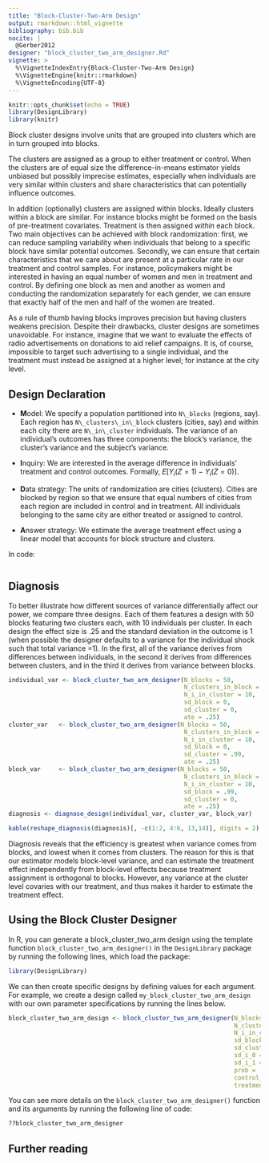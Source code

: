 ```yaml
---
title: "Block-Cluster-Two-Arm Design"
output: rmarkdown::html_vignette
bibliography: bib.bib
nocite: |
  @Gerber2012
designer: "block_cluster_two_arm_designer.Rd"
vignette: >
  %\VignetteIndexEntry{Block-Cluster-Two-Arm Design}
  %\VignetteEngine{knitr::rmarkdown}
  %\VignetteEncoding{UTF-8}
---
```


```r
knitr::opts_chunk$set(echo = TRUE)
library(DesignLibrary)
library(knitr)
```

Block cluster designs involve units that are grouped into clusters which are in turn grouped into blocks. 

The clusters are assigned as a group to either treatment or control. When the clusters are of equal size the difference-in-means estimator yields unbiased but possibly imprecise estimates, especially when individuals are very similar within clusters and share characteristics that can potentially influence outcomes. 

In addition (optionally) clusters are assigned within blocks. Ideally clusters within a block are similar. For instance blocks might be formed on the basis of pre-treatment covariates. Treatment is then assigned *within* each block.  Two main objectives can be achieved with block randomization: first, we can reduce sampling variability when individuals that belong to a specific block have similar potential outcomes. Secondly, we can ensure that certain characteristics that we care about are present at a particular rate in our treatment and control samples. For instance, policymakers might be interested in having an equal number of women and men in treatment and control. By defining one block as men and another as women and conducting the randomization separately for each gender, we can ensure that exactly half of the men and half of the women are treated.

As a rule of thumb having blocks improves precision but having clusters weakens precision. Despite their drawbacks, cluster designs are sometimes unavoidable. For instance, imagine that we want to evaluate the effects of radio advertisements on donations to aid relief campaigns. It is, of course, impossible to target such advertising to a single individual, and the treatment must instead be assigned at a higher level; for instance at the city level.


## Design Declaration

- **M**odel:  We specify a population partitioned into `N\_blocks` (regions, say). Each region has `N\_clusters\_in\_block` clusters (cities, say)  and within each city there are `N\_in\_cluster` individuals.  The variance of an individual's outcomes has three components: the block's variance, the cluster's variance and the subject's variance. 
  
- **I**nquiry: We are interested in the average difference in individuals' treatment and control outcomes. Formally, $E[Y_i(Z = 1) - Y_i(Z = 0)]$.

- **D**ata strategy:  The units of randomization are cities (clusters). Cities are blocked by region so that we ensure that equal numbers of cities from each region are included in control and in treatment. All individuals belonging to the same city are either treated or assigned to control.

- **A**nswer strategy: We estimate the average treatment effect using a linear model that accounts for block structure and clusters.

In code:

```r

```

## Diagnosis

To better illustrate how different sources of variance differentially affect our power, we compare three designs. Each of them features a design with 50 blocks featuring two clusters each, with 10 individuals per cluster. In each design the effect size is .25 and the standard deviation in the outcome is 1 (when possible the designer defaults to a variance for the individual shock such that total variance =1). In the first, all of the variance derives from differences between individuals, in the second it derives from differences between clusters, and in the third it derives from variance between blocks.  

```r
individual_var <- block_cluster_two_arm_designer(N_blocks = 50, 
                                                 N_clusters_in_block = 2, 
                                                 N_i_in_cluster = 10, 
                                                 sd_block = 0,
                                                 sd_cluster = 0,
                                                 ate = .25)
cluster_var   <- block_cluster_two_arm_designer(N_blocks = 50, 
                                                 N_clusters_in_block = 2,
                                                 N_i_in_cluster = 10, 
                                                 sd_block = 0,
                                                 sd_cluster = .99,
                                                 ate = .25)
block_var     <- block_cluster_two_arm_designer(N_blocks = 50, 
                                                 N_clusters_in_block = 2,
                                                 N_i_in_cluster = 10, 
                                                 sd_block = .99,
                                                 sd_cluster = 0,
                                                 ate = .25)
diagnosis <- diagnose_design(individual_var, cluster_var, block_var)
```



```r
kable(reshape_diagnosis(diagnosis)[, -c(1:2, 4:6, 13,14)], digits = 2)
```

Diagnosis reveals that the efficiency is greatest when variance comes from blocks, and lowest when it comes from clusters. The reason for this is that our estimator models block-level variance, and can estimate the treatment effect independently from block-level effects because treatment assignment is orthogonal to blocks. However, any variance at the cluster level covaries with our treatment, and thus makes it harder to estimate the treatment effect. 


## Using the Block Cluster Designer

In R, you can generate a block_cluster_two_arm design using the template function `block_cluster_two_arm_designer()` in the `DesignLibrary` package by running the following lines, which load the package:

```r
library(DesignLibrary)
```

We can then create specific designs by defining values for each argument. For example, we create a design called `my_block_cluster_two_arm_design` with our own parameter specifications by running the lines below.

```r
block_cluster_two_arm_design <- block_cluster_two_arm_designer(N_blocks = 50,
                                                               N_clusters_in_block = 30,
                                                               N_i_in_cluster = 200,
                                                               sd_block = .5,
                                                               sd_cluster = .5,
                                                               sd_i_0 = .3,
                                                               sd_i_1 = .6,
                                                               prob = .5,
                                                               control_mean = 0,
                                                               treatment_mean = .2)
```

You can see more details on the `block_cluster_two_arm_designer()` function and its arguments by running the following line of code:

```r
??block_cluster_two_arm_designer
```

## Further reading 
